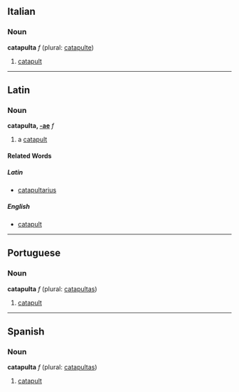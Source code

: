 ==Italian==
===Noun===
'''catapulta''' ''f'' (plural: [[catapulte]])

# [[catapult]]

----

==Latin==
===Noun===
'''catapulta, [[Wiktionary Appendix:Latin first declension|-ae]]''' ''f''

#a [[catapult]]
====Related Words====
=====Latin=====
*[[catapultarius]]
=====English=====
*[[catapult]]

----

==Portuguese==
===Noun===
'''catapulta''' ''f'' (plural: [[catapultas]])

# [[catapult]]

----

==Spanish==
===Noun===
'''catapulta''' ''f'' (plural: [[catapultas]])

# [[catapult]]